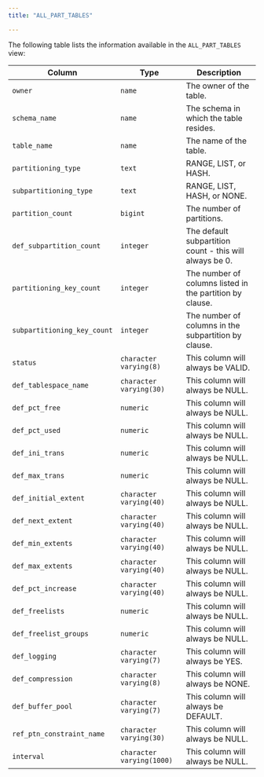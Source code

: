 ```yaml
---
title: "ALL_PART_TABLES"

---
```


<div id="all_part_tables" class="registered_link"></div>

The following table lists the information available in the `ALL_PART_TABLES` view:

| Column                      | Type                      | Description                                              |
| --------------------------- | ------------------------- | -------------------------------------------------------- |
| `owner`                     | `name`                    | The owner of the table.                                  |
| `schema_name`               | `name`                    | The schema in which the table resides.                   |
| `table_name`                | `name`                    | The name of the table.                                   |
| `partitioning_type`         | `text`                    | RANGE, LIST, or HASH.                                    |
| `subpartitioning_type`      | `text`                    | RANGE, LIST, HASH, or NONE.                              |
| `partition_count`           | `bigint`                  | The number of partitions.                                |
| `def_subpartition_count`    | `integer`                 | The default subpartition count - this will always be 0.  |
| `partitioning_key_count`    | `integer`                 | The number of columns listed in the partition by clause. |
| `subpartitioning_key_count` | `integer`                 | The number of columns in the subpartition by clause.     |
| `status`                    | `character varying(8)`    | This column will always be VALID.                        |
| `def_tablespace_name`       | `character varying(30)`   | This column will always be NULL.                         |
| `def_pct_free`              | `numeric`                 | This column will always be NULL.                         |
| `def_pct_used`              | `numeric`                 | This column will always be NULL.                         |
| `def_ini_trans`             | `numeric`                 | This column will always be NULL.                         |
| `def_max_trans`             | `numeric`                 | This column will always be NULL.                         |
| `def_initial_extent`        | `character varying(40)`   | This column will always be NULL.                         |
| `def_next_extent`           | `character varying(40)`   | This column will always be NULL.                         |
| `def_min_extents`           | `character varying(40)`   | This column will always be NULL.                         |
| `def_max_extents`           | `character varying(40)`   | This column will always be NULL.                         |
| `def_pct_increase`          | `character varying(40)`   | This column will always be NULL.                         |
| `def_freelists`             | `numeric`                 | This column will always be NULL.                         |
| `def_freelist_groups`       | `numeric`                 | This column will always be NULL.                         |
| `def_logging`               | `character varying(7)`    | This column will always be YES.                          |
| `def_compression`           | `character varying(8)`    | This column will always be NONE.                         |
| `def_buffer_pool`           | `character varying(7)`    | This column will always be DEFAULT.                      |
| `ref_ptn_constraint_name`   | `character varying(30)`   | This column will always be NULL.                         |
| `interval`                  | `character varying(1000)` | This column will always be NULL.                         |
